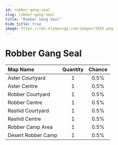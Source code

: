 ```yaml
---
id: robber-gang-seal
slug: robber-gang-seal
title: "Robber Gang Seal"
hide_title: true
image: https://cdn.olympusgg.com/images/1892.png
---
```



# <ItemIcon iconId="1892" height="32"/> Robber Gang Seal
|Map Name|Quantity|Chance|
|:--|:-:|:-:|
|Aster Courtyard|1|0.5%|
|Aster Centre|1|0.5%|
|Robber Courtyard|1|0.5%|
|Robber Centre|1|0.5%|
|Rashid Courtyard|1|0.5%|
|Rashid Centre|1|0.5%|
|Robber Camp Area|1|0.5%|
|Desert Robber Camp|1|0.5%|

